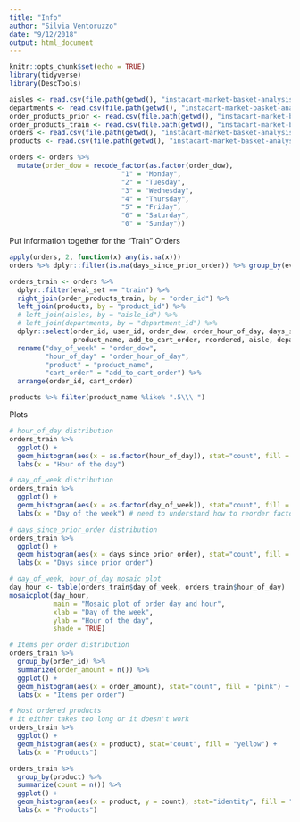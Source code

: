 ```yaml
---
title: "Info"
author: "Silvia Ventoruzzo"
date: "9/12/2018"
output: html_document
---
```


```r
knitr::opts_chunk$set(echo = TRUE)
library(tidyverse)
library(DescTools)
```



```r
aisles <- read.csv(file.path(getwd(), "instacart-market-basket-analysis", "aisles.csv", fsep="/"))
departments <- read.csv(file.path(getwd(), "instacart-market-basket-analysis", "departments.csv", fsep="/"))
order_products_prior <- read.csv(file.path(getwd(), "instacart-market-basket-analysis", "order_products__prior.csv", fsep="/"))
order_products_train <- read.csv(file.path(getwd(), "instacart-market-basket-analysis", "order_products__train.csv", fsep="/"))
orders <- read.csv(file.path(getwd(), "instacart-market-basket-analysis", "orders.csv", fsep="/"))
products <- read.csv(file.path(getwd(), "instacart-market-basket-analysis", "products.csv", fsep="/"))

```


```r
orders <- orders %>%
  mutate(order_dow = recode_factor(as.factor(order_dow),
                            "1" = "Monday",
                            "2" = "Tuesday",
                            "3" = "Wednesday",
                            "4" = "Thursday",
                            "5" = "Friday",
                            "6" = "Saturday",
                            "0" = "Sunday"))
```

Put information together for the "Train" Orders
```r
apply(orders, 2, function(x) any(is.na(x)))
orders %>% dplyr::filter(is.na(days_since_prior_order)) %>% group_by(eval_set) %>% summarize(count = n())

orders_train <- orders %>% 
  dplyr::filter(eval_set == "train") %>% 
  right_join(order_products_train, by = "order_id") %>%
  left_join(products, by = "product_id") %>%
  # left_join(aisles, by = "aisle_id") %>%
  # left_join(departments, by = "department_id") %>%
  dplyr::select(order_id, user_id, order_dow, order_hour_of_day, days_since_prior_order,
                product_name, add_to_cart_order, reordered, aisle, department) %>%
  rename("day_of_week" = "order_dow",
         "hour_of_day" = "order_hour_of_day",
         "product" = "product_name",
         "cart_order" = "add_to_cart_order") %>%
  arrange(order_id, cart_order)

products %>% filter(product_name %like% ".5\\\ ")

```

Plots
```r
# hour_of_day distribution
orders_train %>% 
  ggplot() +
  geom_histogram(aes(x = as.factor(hour_of_day)), stat="count", fill = "blue") +
  labs(x = "Hour of the day")

# day_of_week distribution
orders_train %>%
  ggplot() +
  geom_histogram(aes(x = as.factor(day_of_week)), stat="count", fill = "orange") +
  labs(x = "Day of the week") # need to understand how to reorder factor levels!

# days_since_prior_order distribution
orders_train %>%
  ggplot() +
  geom_histogram(aes(x = days_since_prior_order), stat="count", fill = "dark green") +
  labs(x = "Days since prior order") 

# day_of_week, hour_of_day mosaic plot
day_hour <- table(orders_train$day_of_week, orders_train$hour_of_day)
mosaicplot(day_hour, 
           main = "Mosaic plot of order day and hour",
           xlab = "Day of the week",
           ylab = "Hour of the day",
           shade = TRUE)

# Items per order distribution
orders_train %>%
  group_by(order_id) %>%
  summarize(order_amount = n()) %>%
  ggplot() +
  geom_histogram(aes(x = order_amount), stat="count", fill = "pink") +
  labs(x = "Items per order") 

# Most ordered products
# it either takes too long or it doesn't work
orders_train %>%
  ggplot() +
  geom_histogram(aes(x = product), stat="count", fill = "yellow") +
  labs(x = "Products")

orders_train %>%
  group_by(product) %>%
  summarize(count = n()) %>%
  ggplot() +
  geom_histogram(aes(x = product, y = count), stat="identity", fill = "yellow") +
  labs(x = "Products") 


```

```r

```